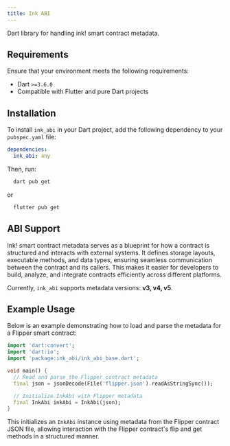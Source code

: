 ```yaml
---
title: Ink ABI
---
```


Dart library for handling ink! smart contract metadata.

## Requirements

Ensure that your environment meets the following requirements:

- Dart `>=3.6.0`
- Compatible with Flutter and pure Dart projects

## Installation

To install `ink_abi` in your Dart project, add the following dependency to your `pubspec.yaml` file:

```yaml
dependencies:
  ink_abi: any
```

Then, run:

```sh
  dart pub get
```

or

```sh
  flutter pub get
```

## ABI Support

Ink! smart contract metadata serves as a blueprint for how a contract is structured and interacts with external systems. It defines storage layouts, executable methods, and data types, ensuring seamless communication between the contract and its callers. This makes it easier for developers to build, analyze, and integrate contracts efficiently across different platforms.

Currently, `ink_abi` supports metadata versions: **v3, v4, v5**.

## Example Usage

Below is an example demonstrating how to load and parse the metadata for a Flipper smart contract:

```dart
import 'dart:convert';
import 'dart:io';
import 'package:ink_abi/ink_abi_base.dart';

void main() {
  // Read and parse the Flipper contract metadata
  final json = jsonDecode(File('flipper.json').readAsStringSync());

  // Initialize InkAbi with Flipper metadata
  final InkAbi inkAbi = InkAbi(json);
}
```

This initializes an `InkAbi` instance using metadata from the Flipper contract JSON file, allowing interaction with the Flipper contract's flip and get methods in a structured manner.
